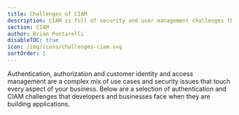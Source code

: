 ```yaml
---
title: Challenges of CIAM
description: CIAM is full of security and user management challenges that take experienced developers months to solve. Learn the features and security your CIAM solution should offer.
section: CIAM
author: Brian Pontarelli
disableTOC: true
icon: /img/icons/challenges-ciam.svg
sortOrder: 1
---
```


Authentication, authorization and customer identity and access management are a complex mix of use cases and security issues that touch every aspect of your business. Below are a selection of authentication and CIAM challenges that developers and businesses face when they are building applications.

<div className="gap-6 grid grid-cols-1 lg:grid-cols-2">
  <Challenge title="One-Way Password Hashing" risk={5} time={1} description="One-way hashing ensures that even if someone gets access to your raw customer data through external hacks or internal theft it is not possible to determine the plaintext user password from the saved encryption."/>
  <Challenge title="Complete JWT Support" risk={5} time={4} description="Understanding the details of JSON web tokens (JWTs) is critical to support OAuth2 and OpenID Connect. Off-the-shelf libraries can reduce the implementation effort, but developers still must understand how to use the tokens securely beyond the initial login. Properly building, passing and validating JWTs is essential to your application security."/>
  <Challenge title="User-Friendly Web UI" risk={1} time={5} description="When an application acquires thousands of users and requires active user management, the best login and authentication APIs are little use without an intuitive user interface. Developing a UI that is effective for non-technical moderators and administrators can be one of the most costly and time-consuming aspects of an in-house identity management system."/>
  <Challenge title="Prevent Account Theft by Email Change" risk={4} time={2} description="A common hack technique for account theft is to wait for a person walk away from their logged in computer, and then quickly change the email address on any open accounts. An effective email change strategy will prevent this type of account takeover and eliminate a high-probability threat."/>
  <Challenge title="Regular Security Audits" risk={4} time={3} description="Any system that is storing user information, including account credentials, should have regular security audits. These should include network scanning, API fuzzing, professional penetration tests, code reviews, static analysis, and OWASP best practices review."/>
  <Challenge title="Server Security" risk={4} time={4} description="The servers hosting your identity and management system are always the first target for hackers. As such they should have the highest level of protection. You need to ensure that your servers are locked down. All services that aren't public should not be world-accessible, you'll need secure remote access, you'll want intrusion detection, and many other measures must be taken to ensure your servers are secure. Read our <a href='/articles/security/guide-to-user-data-security'>Guide to User Data Security</a> to learn how to secure your servers."/>
  <Challenge title="Registration Verification" risk={4} time={2} description="Experienced app developers reduce user on-ramping barriers by allowing customers to start using the app in a provisionary mode until their account is fully verified. Make sure that your registration workflow is tuned to minimize the amount of effort required for a user to sign up."/>
  <Challenge title="RSA Key-Pairs" risk={4} time={3} description="For additional application security, RSA key-pairs used for signing and verifying JWTs are changed over time. This is sometimes referred to as rolling keys. You'll want to ensure that your systems are capable of rolling keys and have an automated way of notifying other services of these changes. Events and Webhooks are a good way to handle this."/>
  <Challenge title="Legal Regulations and Requirements" risk={4} time={4} description="GDPR, HIPAA, PCI, COPPA, PIPEDA, etc. There are a plethora of laws and regulations that define how user data should be collected, stored, and managed depending on specific use cases and geographic locations. It is difficult for developers to stay abreast of the most recent changes and best practices."/>
  <Challenge title="Granular API Key Permissions" risk={4} time={3} description="In less secure applications, API keys for a specific user are given carte blanche access across an entire system. This can provide unrestricted access to all aspects of the system if the API is utilized beyond a private service in a secure network. Security-conscious applications follow the computer security principle of least privilege to reduce and isolate access points and minimize risk. Make sure that your application has fine-grained access controls for its APIs."/>
  <Challenge title="Re-establish Mistyped Emails" risk={4} time={5} description="Users can easily mistype their email address when updating information, making it very difficult to re-connect their account and correct the email address without direct administrator or support effort. You'll want to ensure your application allows user's to login with old credentials in the event that they changed their email to something invalid."/>
  <Challenge title="Account Locking" risk={4} time={2} description="When questionable activity appears on an account, security-conscious systems intervene to prevent any further access. You'll want to implement account locking capabilities as well as detection of anomalous login activity."/>
  <Challenge title="Configurable Password Strength" risk={3} time={1} description="Applications are built with the level of password security that matches current needs. As threats and exploits evolve, apps should be able to change their password strength and schema. You'll want to ensure your applications are using the best password hashing and have a way to upgrade hashes in the event that an exploit for the current hash is discovered."/>
  <Challenge title="Brute-Force Login Protection" risk={3} time={2} description="One of the most common attack vectors is to repeat login attempts using a variety of password combinations. This is commonly called a &quot;brute-force attack&quot;. You'll want to ensure that your login system protects against these types of attacks by locking the login for a user after there have been too many incorrect attempts."/>
  <Challenge title="Application Authentication Tokens" risk={3} time={2} description="Single sign-on allows customers to login with the same email and password combination across multiple applications, but sometimes you need to provide additional security. Application authentication tokens allow customers to have a unique password that can be used to authenticate one specific situation. This is essential for cases when developers need to hard code authentication into configuration files where they are at more risk of being stolen by hackers."/>
  <Challenge title="Role Based Access Control (RBAC)" risk={3} time={4} description="Applications require different levels of functionality depending on the user's needs and role: basic user, moderator, administrator, etc. Users often shift between roles as their engagement expands. The most flexible solution is to allow user's to have zero or more roles for each application they have access to."/>
  <Challenge title="Full Unicode Character Support" risk={3} time={2} description="Limited character sets for usernames and passwords can cause frustration for international users and provide hackers with an easier target for their attacks. You'll want to ensure you allow full unicode support for usernames and passwords. Not only does this provide the most flexibility for users, it also increases the security of the system."/>
  <Challenge title="Session Revocation" risk={3} time={2} description="Long-lived refresh tokens are commonly used to authenticate a user on frequently used devices without repeatedly requiring their credentials. To stay secure, applications need to track active user sessions across multiple devices, and be able to revoke them when requested either by the user (i.e. Forget My Devices) or the administrator (i.e. user is deleted, disciplined, or other reason account needs to be locked)."/>
  <Challenge title="Multi-Factor Authentication (MFA)" risk={3} time={3} description="MFA is a way to confirm a user's identity with two or more pieces of information, substantially increasing the security of the application. Many MFA strategies take advantage of mobile devices with either SMS messages or an application as the second form of identification."/>
  <Challenge title="Full Entropy Password Constraints" risk={3} time={1} description="Requiring specific types of characters in a password can make a password stronger, or it can give hackers a template to hack your system. You'll want to allow users to use any combination of characters for their passwords. Just ensure that they aren't using easy to guess passwords or passwords that are too short."/>
  <Challenge title="Group Role Based Access Control (gRBAC)" risk={2} time={3} description="As applications scale beyond hundreds and thousands of users, managing the roles and access of individuals becomes difficult to manage. Instead of managing roles on individual users, you might consider using groups. Users are added to groups and then the group can be granted a set of roles. This allows all of the users in the group to be granted roles quickly and easily."/>
  <Challenge title="Upgradeable Password Hashing" risk={3} time={3} description="As computers get faster, brute force hash attacks become easier. Additionally, password hashing algorithms that are secure in 2020 might be cracked in 2023. Upgrading the hash complexity over time is critical to ensure password security stays on top of computational efficiencies and security research."/>
  <Challenge title="Enterprise Identity Unification (EIU)" risk={4} time={5} description="Consolidating multiple disparate identity databases into one efficient system is a complicated data merge challenge. You'll want to ensure your system provides a way to manage complex merges in the event you acquire users from other sources (such as their a corporate acquisition or new applications with separate user databases)."/>
  <Challenge title="CORS Support" risk={2} time={1} description="Cross-Origin Resource Sharing (CORS) controls access to APIs and resources running in a browser when the resource is not in the same domain. This is a common practice used to increase the security of web-based applications. Developers need to understand and configure CORS to avoid the hack-vulnerable technique of sending all authentication API requests from a domain directly to the domain's backend webservice."/>
  <Challenge title="Configurable Password Reuse Policies" risk={2} time={2} description="Depending on the data collected and its purpose, information security best practices and many government regulations require that applications be able to prevent a user from re-using previously used passwords. Easy to set up, this is challenging to maintain as password security levels increase to meet evolving threats."/>
  <Challenge title="One-Time-Use Tokens with Timeouts" risk={3} time={3} description="During short-term interaction and validation processes like registration, forgot password, and email changes, user accounts are extremely vulnerable. Secure applications take advantage of one-time-use tokens with specific timeout values to limit access during these times and protect against the most common account high-jacking techniques."/>
  <Challenge title="User Email Verification" risk={2} time={3} description="Email verification is a common way to validate new users, limit spam, comply with GDPR rules, and automate registrations. It proves an individual has a valid email address and is able to read and respond to that address. It also provides a security mechanism to ensure the user registering intended to do so, and is not being registered for an application without their knowledge."/>
  <Challenge title="User Data Profanity Filtering" risk={3} time={5} description="There is a segment of users who take joy in finding new and interesting ways to make your application look bad by using simple or obfuscated profanity in user names and other saved data. You'll want use an advanced profanity filter and moderation tool such as <a href='https://cleanspeak.com'>CleanSpeak</a> to ensure that usernames and profile data are clean."/>
  <Challenge title="Scalability and Performance" risk={3} time={5} description="As applications gain more users, it takes an increasing amount of system resources to manage registrations, logins, and user activity. This is the worst time to negatively impact a user's impression of your application. You'll need to ensure that your systems can handle growth as well as unexpected load spikes."/>
  <Challenge title="Email Templates" risk={2} time={4} description="Every CIAM needs to be able to communicate with users to establish, manage and maintain their account and identity. Security features such as setup password, forgot password, and email verification require additional security to ensure new credentials aren't provided in easily captured plaintext format. You'll need an email system that uses templates to personalize messages to users."/>
  <Challenge title="Device Trust" risk={2} time={2} description="For the best user experience and least login friction, successful applications take advantage of Trust Device capability. This improves adoption of two-factor authentication (2FA) increasing system-wide identity security. Without Trust Device capability, 2FA is often considered too cumbersome because the user needs to provide the 2FA challenge during every login."/>
  <Challenge title="Federated Login (Active Directory)" risk={3} time={5} description="In many cases, users are required to use their corporate login credentials to access external services. To support this model of authentication, applications need to coordinate a user's identity with an external identity provider such as active directory or GSuite. If you have this requirement, you'll need to correctly implement SAML or OpenID Connect in order to allow these users to login to your applications."/>
  <Challenge title="Password Safe Data Import Tools for Migration" risk={2} time={3} description="Importing users from a legacy system is challenging and can trigger a poor experience for your users. Successful migrations don't force users to change their passwords, but instead implement a workflow that supports existing passwords and any hashing techniques used by the legacy system. You'll want to ensure that if you are migrating users between systems that you maintain the password hash so that users won't be forced to reset their password."/>
  <Challenge title="Social Login" risk={2} time={4} description="Many customers prefer to use their existing social accounts to login to applications they use across the web. You'll want to determine if your users will want to login with a social provider such as Google. If that is a core part of your authentication, you'll need to properly implement that social providers login mechanism. In nearly all cases, each social provider has a custom way of handling authentication that you'll have to learn and implement by hand."/>
  <Challenge title="Support for Millions of Users" risk={5} time={5} description="Web-scale capability is critical to manage the growth of an application and a large influx of users. Registration and user management needs to be able to horizontally scale quickly to maintain a positive user experience and uninterrupted access. Depending on your needs, you'll want to ensure that your authentication solution can quickly and easily scale horizontally with little impact to end-users."/>
  <Challenge title="User Search and Segmentation Tools" risk={1} time={3} description="A database full of user actions and history is a valuable customer behavior library that can help your application succeed, but only if you have tools to access it. You'll want to ensure that you can search your users in real-time using any attribute on their profile. Elastic search is a great tool for this."/>
  <Challenge title="COPPA/Parent Relationship Support" risk={2} time={3} description="Applications with users under the age of 13 are required to comply with Children's Online Privacy Protection Act (COPPA). While the security risk is low, monetary fines are high if the application is found in violation. If you have younger users, make sure that you are in compliance with COPPA and that your user backend properly models the relationships between children and parents."/>
  <Challenge title="Customizable User Data" risk={1} time={4} description="Every application has its own unique data points that are part of the &quot;secret sauce&quot; that drives revenue, but not every CIAM is able to collect and manage this information. You'll want to ensure your application makes it easy to manage global and application-specific custom user data. Avoid complex database migrations when a developer wants to add a new field. You'll also want to index custom data so that it can be used in search queries."/>
  <Challenge title="Single Sign-On (SSO) for Multiple Applications" risk={2} time={4} description="SSO is a must-have for any CIAM to provide the best user experience for users logging in across multiple applications. You'll want to ensure that you leverage industry standards such as OpenID Connect to implement SSO in your applications."/>
  <Challenge title="White-Labeled Identity" risk={2} time={5} description="To maintain trust with your customers, your registration and login system should have the same look and feel of your brand across all touch points. Depending on your login system, you might need to write custom themes that capture your brand."/>
  <Challenge title="User Reports" risk={2} time={2} description="User reports have been required to track the progress of  applications since the first bit of software hit the Internet. You'll want to ensure that you have access to common reports such as daily active users, monthly active users, registrations, logins and totals."/>
  <Challenge title="User Moderation Tools" risk={2} time={5} description="Users don't always follow the rules, and system administrators need to be prepared to deal with any issues that arise. You'll want to ensure that your systems are able to discipline users as needed. This might range from actions such as account locking all the way down to granular actions such as preventing them from commenting."/>
  <Challenge title="Email Localization" risk={1} time={3} description="With a global internet, your customers can come from any region or country. Communicating with your customers now requires that you are able to send messages in their preferred languages. You'll need to ensure that your email system is able to send localized versions of emails to users based on the language the user specified as their preferred language."/>
  <Challenge title="OAuth 2 and OpenID Connect" risk={5} time={5} description="OAuth 2 and OpenID Connect are modern authentication delegation patterns that provide a standard way to authenticate and request user information. Even though they are standardized, they are not always simple. Failure to implement these patterns correctly can lead to catastrophic security breaches."/>
</div>

